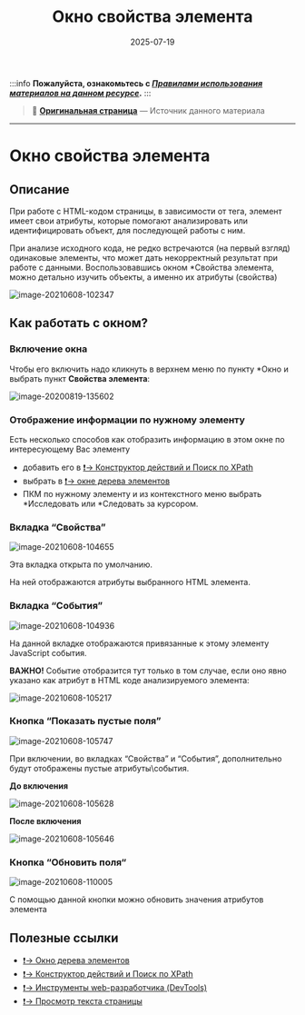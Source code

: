 ﻿---
sidebar_position: 6
title: "Окно свойства элемента"
description: ""
date: "2025-07-19"
converted: true
originalFile: "Окно свойства элемента.txt"
targetUrl: "https://zennolab.atlassian.net/wiki/spaces/RU/pages/735608879"
---
:::info **Пожалуйста, ознакомьтесь с [*Правилами использования материалов на данном ресурсе*](../Disclaimer).**
:::

> 🔗 **[Оригинальная страница](https://zennolab.atlassian.net/wiki/spaces/RU/pages/735608879)** — Источник данного материала

_______________________________________________  
# Окно свойства элемента

## Описание

При работе с HTML-кодом страницы, в зависимости от тега, элемент имеет свои атрибуты, которые помогают анализировать или идентифицировать объект, для последующей работы с ним.

При анализе исходного кода, не редко встречаются (на первый взгляд) одинаковые элементы, что может дать некорректный результат при работе с данными. Воспользовавшись окном *Свойства элемента, можно детально изучить объекты, а именно их атрибуты (свойства)

![image-20210608-102347](./assets/Окно_свойства_элемента/Окно_свойства_элемента_pic1.png)



  

## Как работать с окном?

### Включение окна

Чтобы его включить надо кликнуть в верхнем меню по пункту *Окно и выбрать пункт **Свойства элемента**: 

![image-20200819-135602](./assets/Окно_свойства_элемента/Окно_свойства_элемента_pic2.png)



### Отображение информации по нужному элементу

Есть несколько способов как отобразить информацию в этом окне по интересующему Вас элементу

- добавить его в [❗→ Конструктор действий и Поиск по XPath](/wiki/spaces/RU/pages/483426337 "/wiki/spaces/RU/pages/483426337")
- выбрать в [❗→ окне дерева элементов](/wiki/spaces/RU/pages/727777355 "/wiki/spaces/RU/pages/727777355")
- ПКМ по нужному элементу и из контекстного меню выбрать *Исследовать или *Следовать за курсором.

### Вкладка “Свойства”

![image-20210608-104655](./assets/Окно_свойства_элемента/Окно_свойства_элемента_pic3.png)



Эта вкладка открыта по умолчанию. 

На ней отображаются атрибуты выбранного HTML элемента.

### Вкладка “События”

![image-20210608-104936](./assets/Окно_свойства_элемента/Окно_свойства_элемента_pic4.png)



На данной вкладке отображаются привязанные к этому элементу JavaScript события.

**ВАЖНО!** Событие отобразится тут только в том случае, если оно явно указано как атрибут в HTML коде анализируемого элемента:

![image-20210608-105217](./assets/Окно_свойства_элемента/Окно_свойства_элемента_pic5.png)



### Кнопка “Показать пустые поля”

![image-20210608-105747](./assets/Окно_свойства_элемента/Окно_свойства_элемента_pic6.png)



При включении, во вкладках “Свойства” и “События”, дополнительно будут отображены пустые атрибуты\события.

**До включения**

![image-20210608-105628](./assets/Окно_свойства_элемента/Окно_свойства_элемента_pic7.png)



**После включения**

![image-20210608-105646](./assets/Окно_свойства_элемента/Окно_свойства_элемента_pic8.png)



### Кнопка “Обновить поля“

![image-20210608-110005](./assets/Окно_свойства_элемента/Окно_свойства_элемента_pic9.png)



С помощью данной кнопки можно обновить значения атрибутов элемента

  

## Полезные ссылки

- [❗→ Окно дерева элементов](/wiki/spaces/RU/pages/727777355 "/wiki/spaces/RU/pages/727777355")
- [❗→ Конструктор действий и Поиск по XPath](/wiki/spaces/RU/pages/483426337 "/wiki/spaces/RU/pages/483426337")
- [❗→ Инструменты web-разработчика (DevTools)](/wiki/spaces/RU/pages/1331134465 "/wiki/spaces/RU/pages/1331134465")
- [❗→ Просмотр текста страницы](/wiki/spaces/RU/pages/735903769 "/wiki/spaces/RU/pages/735903769")